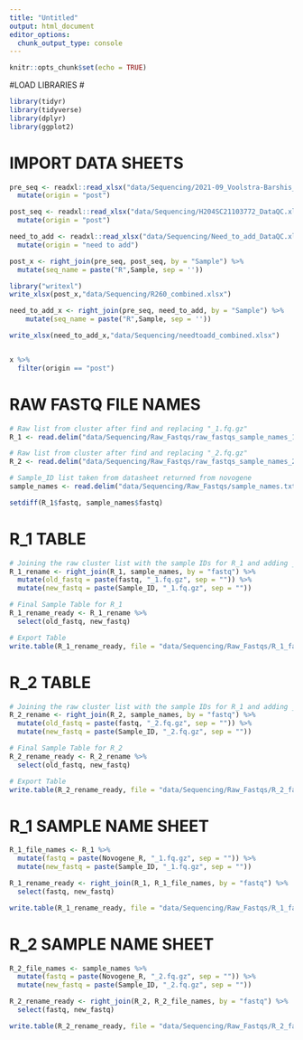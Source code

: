 ```yaml
---
title: "Untitled"
output: html_document
editor_options: 
  chunk_output_type: console
---
```


```r
knitr::opts_chunk$set(echo = TRUE)
```

#LOAD LIBRARIES #
```r
library(tidyr)
library(tidyverse)
library(dplyr)
library(ggplot2)
```

# IMPORT DATA SHEETS #
```r
pre_seq <- readxl::read_xlsx("data/Sequencing/2021-09_Voolstra-Barshis_Mote_Samples_withQC.xlsx") %>%
  mutate(origin = "post")

post_seq <- readxl::read_xlsx("data/Sequencing/H204SC21103772_DataQC.xlsx") %>%
  mutate(origin = "post")

need_to_add <- readxl::read_xlsx("data/Sequencing/Need_to_add_DataQC.xlsx") %>%
  mutate(origin = "need to add")

post_x <- right_join(pre_seq, post_seq, by = "Sample") %>%
  mutate(seq_name = paste("R",Sample, sep = ''))

library("writexl")
write_xlsx(post_x,"data/Sequencing/R260_combined.xlsx")

need_to_add_x <- right_join(pre_seq, need_to_add, by = "Sample") %>%
    mutate(seq_name = paste("R",Sample, sep = ''))

write_xlsx(need_to_add_x,"data/Sequencing/needtoadd_combined.xlsx")


x %>%
  filter(origin == "post")

```


# RAW FASTQ FILE NAMES #
```r
# Raw list from cluster after find and replacing "_1.fq.gz"
R_1 <- read.delim("data/Sequencing/Raw_Fastqs/raw_fastqs_sample_names_1.txt")

# Raw list from cluster after find and replacing "_2.fq.gz"
R_2 <- read.delim("data/Sequencing/Raw_Fastqs/raw_fastqs_sample_names_2.txt")

# Sample_ID list taken from datasheet returned from novogene 
sample_names <- read.delim("data/Sequencing/Raw_Fastqs/sample_names.txt")

setdiff(R_1$fastq, sample_names$fastq)

```

# R_1 TABLE #
```r
# Joining the raw cluster list with the sample IDs for R_1 and adding _1.fq.gz file name
R_1_rename <- right_join(R_1, sample_names, by = "fastq") %>%
  mutate(old_fastq = paste(fastq, "_1.fq.gz", sep = "")) %>%
  mutate(new_fastq = paste(Sample_ID, "_1.fq.gz", sep = ""))

# Final Sample Table for R_1
R_1_rename_ready <- R_1_rename %>%
  select(old_fastq, new_fastq)

# Export Table 
write.table(R_1_rename_ready, file = "data/Sequencing/Raw_Fastqs/R_1_fastq_rename.txt", sep = "\t", quote = FALSE, row.names = FALSE, col.names = FALSE)

```

# R_2 TABLE #
```r
# Joining the raw cluster list with the sample IDs for R_1 and adding _2.fq.gz file name
R_2_rename <- right_join(R_2, sample_names, by = "fastq") %>%
  mutate(old_fastq = paste(fastq, "_2.fq.gz", sep = "")) %>%
  mutate(new_fastq = paste(Sample_ID, "_2.fq.gz", sep = ""))

# Final Sample Table for R_2
R_2_rename_ready <- R_2_rename %>%
  select(old_fastq, new_fastq)

# Export Table 
write.table(R_2_rename_ready, file = "data/Sequencing/Raw_Fastqs/R_2_fastq_rename.txt", sep = "\t", quote = FALSE, row.names = FALSE, col.names = FALSE)

```












# R_1 SAMPLE NAME SHEET #
```r
R_1_file_names <- R_1 %>%
  mutate(fastq = paste(Novogene_R, "_1.fq.gz", sep = "")) %>%
  mutate(new_fastq = paste(Sample_ID, "_1.fq.gz", sep = ""))

R_1_rename_ready <- right_join(R_1, R_1_file_names, by = "fastq") %>%
  select(fastq, new_fastq)

write.table(R_1_rename_ready, file = "data/Sequencing/Raw_Fastqs/R_1_fastq_rename.txt", sep = "\t", quote = FALSE, row.names = FALSE, col.names = FALSE)

```

# R_2 SAMPLE NAME SHEET #
```r
R_2_file_names <- sample_names %>%
  mutate(fastq = paste(Novogene_R, "_2.fq.gz", sep = "")) %>%
  mutate(new_fastq = paste(Sample_ID, "_2.fq.gz", sep = ""))

R_2_rename_ready <- right_join(R_2, R_2_file_names, by = "fastq") %>%
  select(fastq, new_fastq)

write.table(R_2_rename_ready, file = "data/Sequencing/Raw_Fastqs/R_2_fastq_rename.txt", sep = "\t", quote = FALSE, row.names = FALSE, col.names = FALSE)

```

